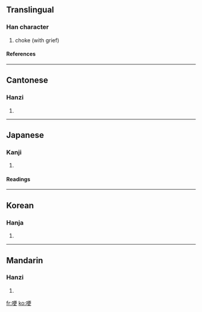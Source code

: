 ==Translingual==
===Han character===
{{Han char|rn=30|rad=口|as=07|sn=10|four=6104<sub>6</sub>|canj=口一中大 (RMLK)}}
# choke (with grief)
====References====
{{Han ref|kx=0191.150|dkj=03680|dj=0410.170|hdz=10626.090|uh=54FD|ud=21757|bh=AE43|bd=44611}}
----
==Cantonese==
===Hanzi===
{{yue-hanzi|jyut=|y=ang2, gang2}}
# {{defn|Cantonese}}
----
==Japanese==
===Kanji===
{{ja-kanji|grade=|rs=口07}}
# {{defn|Japanese}} 
====Readings====
{{ja-readings|on=[[こう]] (kō)|kun=[[むせぶ]] (musebu)}}
----
==Korean==
===Hanja===
{{ko-hanja|hangeul=경|rv=gyeong|mr=kyŏng}}
# {{defn|Korean}}
----
==Mandarin==
===Hanzi===
{{cmn-hanzi|pin=[[gěng]] ([[geng3]]), [[kě]] ([[ke3]])|wg=keng<sup>3</sup>, k'o<sup>3</sup>}}
# {{defn|Mandarin}}

[[fr:哽]]
[[ko:哽]]